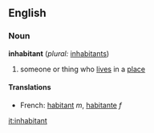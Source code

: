 ==English==

===Noun===
'''inhabitant'''  (''plural:'' [[inhabitants]])
# someone or thing who [[lives]] in a [[place]]

====Translations====
*French: [[habitant]] ''m'', [[habitante]] ''f''

[[it:inhabitant]]